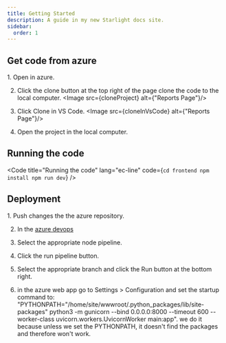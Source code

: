 ```yaml
---
title: Getting Started
description: A guide in my new Starlight docs site.
sidebar:
  order: 1
---
```



## Get code from azure

<Steps>
1.  Open <a target='_blank' href="https://dev.azure.com/even-matpash/_git/gaza-aid"></a> in azure.

2. Click the clone button at the top right of the page clone the code to the local computer. <Image src={cloneProject} alt={"Reports Page"}/>

3. Click Clone in VS Code. <Image src={cloneInVsCode} alt={"Reports Page"}/>

4. Open the project in the local computer.

</Steps>

## Running the code

<Code
  title="Running the code"
  lang="ec-line"
  code={`
  cd frontend
  npm install
  npm run dev
`}
/>

## Deployment

<Steps>
1. Push changes the the azure repository.

2. In the 
<a target='_blank' href="https://dev.azure.com/even-matpash/gaza-ai">azure devops</a> 

3. Select the appropriate node pipeline.

4. Click the run pipeline button. 

5. Select the appropriate branch and click the Run button at the bottom right. 

6. in the azure web app go to Settings > Configuration and set the startup command to:
"PYTHONPATH="/home/site/wwwroot/.python_packages/lib/site-packages" python3 -m gunicorn --bind 0.0.0.0:8000 --timeout 600 --worker-class uvicorn.workers.UvicornWorker main:app".
we do it because unless we set the PYTHONPATH, it doesn't find the packages and therefore won't work.


</Steps>
